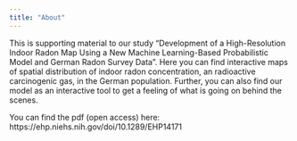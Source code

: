 ```yaml
---
title: "About"
---
```


This is supporting material to our study "Development of a High-Resolution Indoor Radon Map Using a New Machine Learning-Based Probabilistic Model and German Radon Survey Data". Here you can find interactive maps of spatial distribution of indoor radon concentration, an radioactive carcinogenic gas, in the German population. Further, you can also find our model as an interactive tool to get a feeling of what is going on behind the scenes.

You can find the pdf (open access) here: https://ehp.niehs.nih.gov/doi/10.1289/EHP14171
